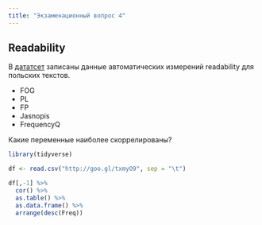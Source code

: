 ```yaml
---
title: "Экзаменационный вопрос 4"
---
```


## Readability
В [дататсет](http://goo.gl/txmyO9) записаны данные автоматических измерений readability для польских текстов. 

* FOG
* PL
* FP
* Jasnopis
* FrequencyQ

Какие переменные наиболее скоррелированы?

```r
library(tidyverse)

df <- read.csv("http://goo.gl/txmyO9", sep = "\t")

df[,-1] %>% 
  cor() %>% 
  as.table() %>% 
  as.data.frame() %>% 
  arrange(desc(Freq))
```